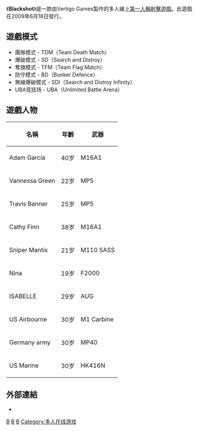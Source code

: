 {{NoteTA
| G1 = Games
}}
{{Infobox VG
| title       = Blackshot 
| image       = 
| caption     = 
| japanese    = ブラックショット
| english     = 暗黑精英
| original    = 
| genre       = [[第一人稱射擊遊戲|第一人稱射擊遊戲]]
| platform    = [[Microsoft_Windows|Microsoft Windows]] 
| developer   = [[Vertigo_Games|Vertigo Games]]<br />{{link-en|Ntreev Soft|Ntreev Soft}}
| publisher   = {{vgrelease|SG|Papaya Play |KR|Gametree|JP|Cc-media|NA|OUTSPARK}}
| series      = 
| engine      = 
| modes       = [[网络游戏|多人線上遊戲]]
| released    = {{Start date and age|2009|06|18}}
| onlinegame  = 
}}
《'''Blackshot'''》是一款由Vertigo Games製作的多人線上[[第一人稱射擊遊戲|第一人稱射擊遊戲]]。此遊戲在2009年6月18日發行。

== 遊戲模式 ==
* 團隊模式 - TDM（Team Death Match）
* 爆破模式 - SD（Search and Distroy）
* 奪旗模式 - TFM（Team Flag Match）
* 防守模式 - BD（Bunker Defence）
* 無線爆破模式 - SDI（Search and Distroy Infinity）
* UBA竞技场 - UBA（Unlimited Battle Arena）

== 遊戲人物 ==
{| class="wikitable"
|-
! 名稱 !! 年齡 !! 武器
|-
| Adam Garcia || 40岁 || M16A1
|-
| Vannessa Green || 22岁 || MP5
|-
| Travis Banner || 25岁 || MP5
|-
| Cathy Finn || 38岁 || M16A1
|-
| Sniper Mantis || 21岁 || M110 SASS
|-
| Nina || 19岁 || F2000
|-
| ISABELLE || 29岁 || AUG
|-
| US Airbourne || 30岁 || M1 Carbine
|-
| Germany army || 30岁 || MP40
|-
| US Marine || 30岁 || HK416N
|}

== 外部連結 ==
* {{en}}{{official|http://www.blackshotonline.com/}}

{{第一人稱射擊遊戲小作品}}

[[Category:第一人稱射擊遊戲|B]]
[[Category:2009年電子遊戲|B]]
[[Category:Windows遊戲|B]]
[[Category:多人在线游戏|Category:多人在线游戏]]